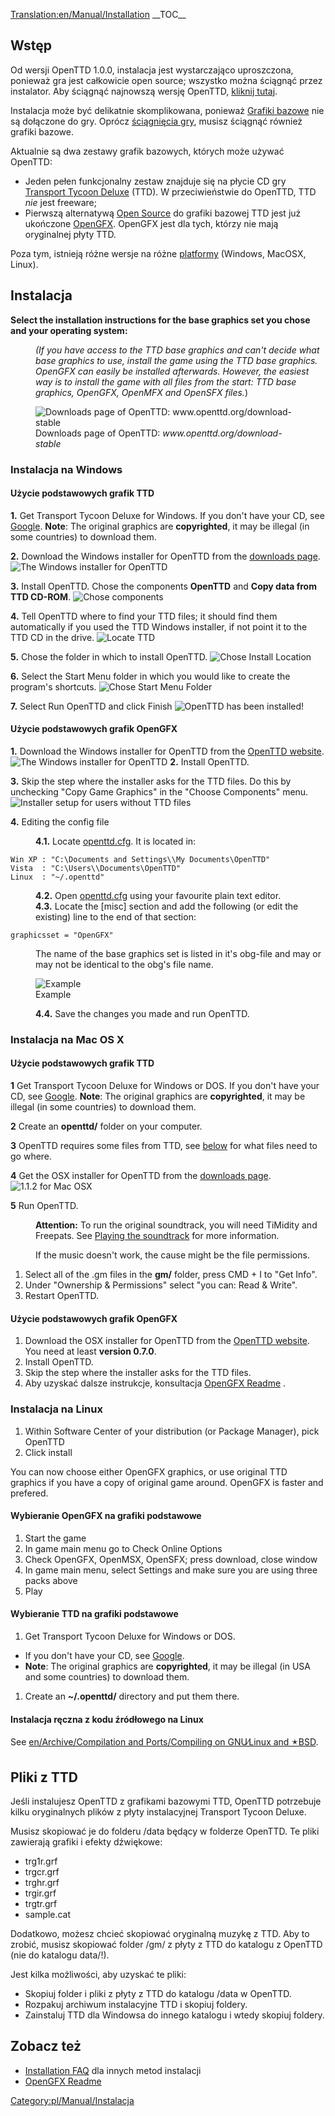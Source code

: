 [[Translation:en/Manual/Installation]]
{{pl/Tłumaczenie|oryg. = en/Manual/Installation
|z     = en
|na    = pl
|Postępy = 10
}}
{{pl/Manual/Spis treści}}
__TOC__
==Wstęp==
Od wersji OpenTTD 1.0.0, instalacja jest wystarczająco uproszczona, ponieważ gra jest całkowicie open source; wszystko można ściągnąć przez instalator. Aby ściągnąć najnowszą wersję OpenTTD, [http://www.openttd.org/download-stable kliknij tutaj].

Instalacja może być delikatnie skomplikowana, ponieważ [[pl/Archive/Community/Bazowe grafiki|Grafiki bazowe]] nie są dołączone do gry. Oprócz [http://www.openttd.org/ ściągnięcia gry], musisz ściągnąć również grafiki bazowe.

Aktualnie są dwa zestawy grafik bazowych, których może używać OpenTTD:
* Jeden pełen funkcjonalny zestaw znajduje się na płycie CD gry [http://en.wikipedia.org/wiki/Transport_Tycoon_Deluxe Transport Tycoon Deluxe] (TTD). W przeciwieństwie do OpenTTD, TTD ''nie'' jest freeware;
* Pierwszą alternatywą [http://pl.wikipedia.org/wiki/Open_source Open Source] do grafiki bazowej TTD jest już ukończone [[pl/Archive/Community/OpenGFX Readme|OpenGFX]]. OpenGFX jest dla tych, którzy nie mają oryginalnej płyty TTD.

Poza tym, istnieją różne wersje na różne [[pl/Archive/Compilation and Ports/System Operacyjny|platformy]] (Windows, MacOSX, Linux).

==Instalacja==
'''Select the installation instructions for the base graphics set you chose and your operating system:'''
:<p style="font-size: 90%">''(If you have access to the TTD base graphics and can't decide what base graphics to use, install the game using the TTD base graphics. OpenGFX can easily be installed afterwards. However, the easiest way is to install the game with all files from the start: TTD base graphics, OpenGFX, OpenMFX and OpenSFX files.'')</p>

[[File:en/Manual/Installation 1a.png|frame|center|Downloads page of OpenTTD: ''www.openttd.org/download-stable'']]

===Instalacja na Windows===
====Użycie podstawowych grafik TTD====
'''1.''' Get Transport Tycoon Deluxe for Windows. If you don't have your CD, see [http://www.google.com/search?q=transport+tycoon+deluxe Google]. '''Note''': The original graphics are '''copyrighted''', it may be illegal (in some countries) to download them.

'''2.''' Download the Windows installer for OpenTTD from the [http://www.openttd.org/download-stable downloads page].
[[File:en/Manual/Installation 1b.png|frame|center|The Windows installer for OpenTTD]]

'''3.''' Install OpenTTD. Chose the components '''OpenTTD''' and '''Copy data from TTD CD-ROM'''.
[[File:en/Manual/Installation 2.png|frame|center|Chose components]]

'''4.''' Tell OpenTTD where to find your TTD files; it should find them automatically if you used the TTD Windows installer, if not point it to the TTD CD in the drive.
[[File:en/Manual/Installation 3.png|frame|center|Locate TTD]]

'''5.''' Chose the folder in which to install OpenTTD.
[[File:en/Manual/Installation 4.png|frame|center|Chose Install Location]]

'''6.''' Select the Start Menu folder in which you would like to create the program's shortcuts.
[[File:en/Manual/Installation 5.png|frame|center|Chose Start Menu Folder]]

'''7.''' Select Run OpenTTD and click Finish
[[File:en/Manual/Installation 6.png|frame|center|OpenTTD has been installed!]]

====Użycie podstawowych grafik OpenGFX====
'''1.''' Download the Windows installer for OpenTTD from the [http://www.openttd.org/ OpenTTD website].
[[File:en/Manual/Installation 1b.png|frame|center|The Windows installer for OpenTTD]]
'''2.''' Install OpenTTD.

'''3.''' Skip the step where the installer asks for the TTD files. Do this by unchecking "Copy Game Graphics" in the "Choose Components" menu.
[[File:en/Manual/Installation 2 gfx.png|frame|center|Installer setup for users without TTD files]]

'''4.''' Editing the config file
:'''4.1.''' Locate [[pl/Archive/Manual/Settings/Openttd.cfg|openttd.cfg]]. It is located in:
 Win XP : "C:\Documents and Settings\<username>\My Documents\OpenTTD"
 Vista  : "C:\Users\<username>\Documents\OpenTTD"
 Linux  : "~/.openttd"
:'''4.2.''' Open [[pl/Archive/Manual/Settings/Openttd.cfg|openttd.cfg]] using your favourite plain text editor.
:'''4.3.''' Locate the [misc] section and add the following (or edit the existing) line to the end of that section:
 graphicsset = "OpenGFX"
: The name of the base graphics set is listed in it's obg-file and may or may not be identical to the obg's file name.
[[File:en/Manual/Installation 9 grx manual configuration cfg.png|frame|center|Example]]
:'''4.4.''' Save the changes you made and run OpenTTD.

===Instalacja na Mac OS X===
{{en/Note| 1=There were no official binaries for Mac OS X for the 1.0.x branch. However, support has now resumed for the 1.1.x branch, please download the latest '''official''' testing binary (currently 1.1.0 beta5) to make sure any remaining bugs are found}}
====Użycie podstawowych grafik TTD====
'''1''' Get Transport Tycoon Deluxe for Windows or DOS. If you don't have your CD, see [http://www.google.com/search?q=transport+tycoon+deluxe Google]. '''Note''': The original graphics are '''copyrighted''', it may be illegal (in some countries) to download them.

'''2''' Create an '''openttd/''' folder on your computer.

'''3''' OpenTTD requires some files from TTD, see [[#files-from-ttd|below]] for what files need to go where.

'''4''' Get the OSX installer for OpenTTD from the [http://www.openttd.org/download-stable downloads page].
[[File:en/Manual/Installation 1b osx.png|frame|center|1.1.2 for Mac OSX]]

'''5''' Run OpenTTD.


:'''Attention:''' To run the original soundtrack, you will need TiMidity and Freepats. See [[en/Archive/Compilation and Ports/Compiling on GNU∕Linux and 🟉BSD#playing-the-soundtrack|Playing the soundtrack]] for more information.


:If the music doesn't work, the cause might be the file permissions.
#Select all of the .gm files in the '''gm/''' folder, press CMD + I to "Get Info".
#Under "Ownership & Permissions" select "you can: Read & Write".
#Restart OpenTTD.

====Użycie podstawowych grafik OpenGFX====
# Download the OSX installer for OpenTTD from the [http://www.openttd.org/ OpenTTD website]. You need at least '''version 0.7.0'''.
# Install OpenTTD.
# Skip the step where the installer asks for the TTD files.
# Aby uzyskać dalsze instrukcje, konsultacja [[pl/Archive/Community/OpenGFX Readme#manually-installing-opengfx|OpenGFX Readme]] .

===Instalacja na Linux===

#Within Software Center of your distribution (or Package Manager), pick OpenTTD
#Click install

You can now choose either OpenGFX graphics, or use original TTD graphics if you have a copy of original game around.
OpenGFX is faster and prefered.

====Wybieranie OpenGFX na grafiki podstawowe====
#Start the game
#In game main menu go to Check Online Options
#Check OpenGFX, OpenMSX, OpenSFX; press download, close window
#In game main menu, select Settings and make sure you are using three packs above
#Play

====Wybieranie TTD na grafiki podstawowe====
#Get Transport Tycoon Deluxe for Windows or DOS.  
* If you don't have your CD, see [http://www.google.com/search?q=transport+tycoon+deluxe Google]. 
*'''Note''': The original graphics are '''copyrighted''', it may be illegal (in USA and some countries) to download them.
#Create an '''~/.openttd/''' directory and put them there.

====Instalacja ręczna z kodu źródłowego na Linux====
See [[en/Archive/Compilation and Ports/Compiling on GNU∕Linux and 🟉BSD]].

==Pliki z TTD==
Jeśli instalujesz OpenTTD z grafikami bazowymi TTD, OpenTTD potrzebuje kilku oryginalnych plików z płyty instalacyjnej Transport Tycoon Deluxe.

<!--Następujące pliki są obowozkowie. -->Musisz skopiować je do folderu /data będący w folderze OpenTTD. Te pliki zawierają grafiki i efekty dźwiękowe:
* trg1r.grf
* trgcr.grf
* trghr.grf
* trgir.grf
* trgtr.grf
* sample.cat


Dodatkowo, możesz chcieć skopiować oryginalną muzykę z TTD. Aby to zrobić, musisz skopiować folder /gm/ z płyty z TTD do katalogu z OpenTTD (nie do katalogu data/!).


Jest kilka możliwości, aby uzyskać te pliki:
* Skopiuj folder i pliki z płyty z TTD do katalogu /data w OpenTTD.
* Rozpakuj archiwum instalacyjne TTD i skopiuj foldery.
* Zainstaluj TTD dla Windowsa do innego katalogu i wtedy skopiuj foldery.

==Zobacz też==
* [[pl/Archive/Manual/FAQ Instalacji|Installation FAQ]] dla innych metod instalacji
* [[pl/Archive/Community/OpenGFX Readme|OpenGFX Readme]]

[[Category:pl/Manual/Instalacja]]